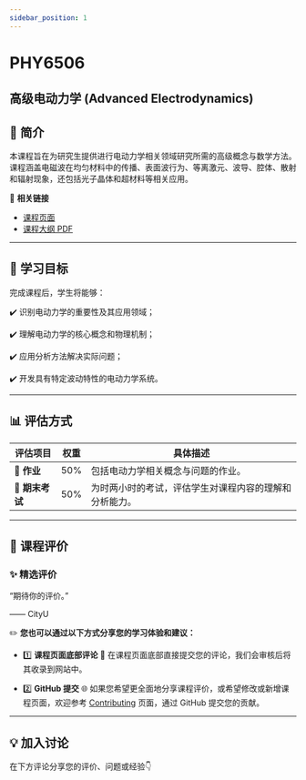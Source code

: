 ```yaml
---
sidebar_position: 1
---
```


# PHY6506
## 高级电动力学 (Advanced Electrodynamics)

## **📘 简介**
本课程旨在为研究生提供进行电动力学相关领域研究所需的高级概念与数学方法。课程涵盖电磁波在均匀材料中的传播、表面波行为、等离激元、波导、腔体、散射和辐射现象，还包括光子晶体和超材料等相关应用。

🔗 **相关链接**
- [课程页面](https://www.cityu.edu.hk/catalogue/pg/202425/course/PHY6506.htm)
- [课程大纲 PDF](https://www.cityu.edu.hk/catalogue/pg/202425/course/PHY6506.pdf)

---

## **🎯 学习目标**

完成课程后，学生将能够：

✔️ 识别电动力学的重要性及其应用领域；

✔️ 理解电动力学的核心概念和物理机制；

✔️ 应用分析方法解决实际问题；

✔️ 开发具有特定波动特性的电动力学系统。

---

## **📊 评估方式**

| **评估项目**       | **权重** | **具体描述**                                                                                       |
|-------------------|---------|---------------------------------------------------------------------------------------------------|
| **📂 作业**        | 50%      | 包括电动力学相关概念与问题的作业。                                                                     |
| **📝 期末考试**    | 50%      | 为时两小时的考试，评估学生对课程内容的理解和分析能力。                                                   |

---

## **💬 课程评价**

### ✨ **精选评价**
<div className={commentStyles.commentBox}>
    <p className={commentStyles.commentText}>
        “期待你的评价。”
    </p>
    <p className={commentStyles.commentAuthor}>—— CityU</p>
</div>

✏️ **您也可以通过以下方式分享您的学习体验和建议：**

- 1️⃣ **课程页面底部评论**
💬 在课程页面底部直接提交您的评论，我们会审核后将其收录到网站中。

- 2️⃣ **GitHub 提交**
🌐 如果您希望更全面地分享课程评价，或希望修改或新增课程页面，欢迎参考 [Contributing](https://penjc.github.io/CityU/contributing) 页面，通过 GitHub 提交您的贡献。

---

## **💡 加入讨论**

在下方评论分享您的评价、问题或经验👇
<Utterances />
